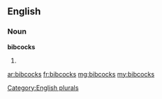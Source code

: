 ==English==

===Noun===
'''bibcocks'''

# {{plural of|[[bibcock]]}}

[[Category:English plurals]]

[[ar:bibcocks]]
[[fr:bibcocks]]
[[mg:bibcocks]]
[[my:bibcocks]]